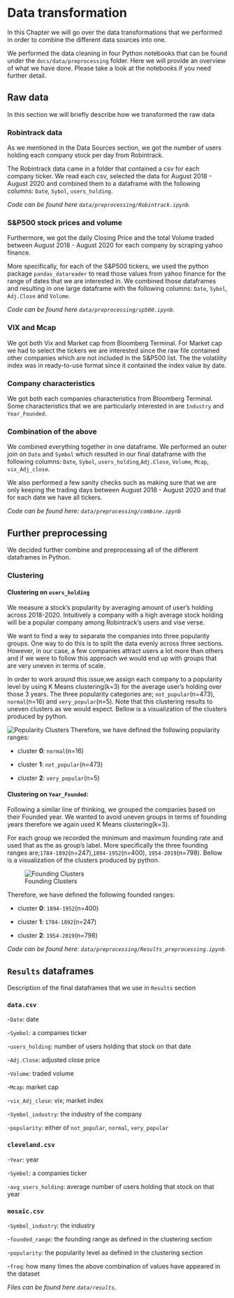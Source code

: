 # Data transformation

In this Chapter we will go over the data transformations that we performed in order to combine the different data sources into one.

We performed the data cleaning in four Python notebooks that can be found under the `docs/data/preprocessing` folder. Here we will provide an overview of what we have done. Please take a look at the notebooks if you need further detail.

## Raw data

In this section we will briefly describe how we transformed the raw data

### Robintrack data

As we mentioned in the Data Sources section, we got the number of users holding each company stock per day from Robintrack.

The Robintrack data came in a folder that contained a csv for each company ticker. We read each csv, selected the data for August 2018 - August 2020 and combined them to a dataframe with the following columns: `Date`, `Sybol`, `users_holding`.

*Code can be found here `data/preprocessing/Robintrack.ipynb`.*

### S&P500 stock prices and volume
Furthermore, we got the daily Closing Price and the total Volume traded between August 2018 - August 2020  for each company by scraping yahoo finance.

More specifically, for each of the S&P500 tickers, we used the python package `pandas_datareader` to read those values from yahoo finance for the range of dates that we are interested in. We combined those dataframes and resulting in one large dataframe with the following columns: `Date`, `Sybol`, `Adj.Close` and `Volume`.

*Code can be found here `data/preprocessing/sp500.ipynb`.*

### VIX and Mcap
We got both Vix and Market cap from Bloomberg Terminal. For Market cap we had to select the tickers we are interested since the raw file contained other companies which are not included in the S&P500 list. The the volatility index was in ready-to-use format since it contained the index value by date.

### Company characteristics
We got both each companies characteristics from Bloomberg Terminal. Some characteristics that we are particularly interested in are `Industry` and `Year_Founded`.

### Combination of the above
We combined everything together in one dataframe. We performed an outer join on `Date` and `Symbol` which resulted in our final dataframe with the following columns: `Date`, `Sybol`, `users_holding`,`Adj.Close`, `Volume`, `Mcap`, `vix_Adj_close`. 

We also performed a few sanity checks such as making sure that we are only keeping the trading days between  August 2018 - August 2020 and that for each date we have all tickers.


*Code can be found here: `data/preprocessing/combine.ipynb`*

## Further preprocessing

We decided further combine and preprocessing all of the different dataframes in Python.

### Clustering

#### Clustering on `users_holding`

We measure a stock's popularity by averaging amount of user's holding across 2018-2020. Intuitively a company with a high average stock holding will be a popular company among Robintrack's users and vise verse.

We want to find a way to separate the companies into three popularity groups. One way to do this is to split the data evenly across three sections. However, in our case, a few companies attract users a lot more than others and if we were to follow this approach we would end up with groups that are very uneven in terms of scale.

In order to work around this issue,we assign each company to a popularity level by using K Means clustering(k=3) for the average user's holding over those 3 years. The three popularity categories are; `not_popular`(n=473), `normal`(n=16) and `very_popular`(n=5). Note that this clustering results to uneven clusters as we would expect. Bellow is a visualization of the clusters produced by python.

![Popularity Clusters](docs/data/preprocessing/images/popularity_clusters.png)
Therefore, we have defined the following popularity ranges:

* cluster **0**: `normal`(n=16)

* cluster **1**: `not_popular`(n=473)

* cluster **2**: `very_popular`(n=5)


#### Clustering on `Year_Founded`:

Following a similar line of thinking, we grouped the companies based on their Founded year. We wanted to avoid uneven groups in terms of founding years therefore we again used K Means clustering(k=3).


For each group we recorded the minimum and maximum founding rate and used that as the as group's label. More specifically the three founding ranges are;`1784-1892`(n=247),`1894-1952`(n=400), `1954-2019`(n=798). Bellow is a visualization of the clusters produced by python.

![Founding Clusters](docs/data/preprocessing/images/foundation_clusters.png)

Therefore, we have defined the following founded ranges:

* cluster **0**: `1894-1952`(n=400)

* cluster **1**: `1784-1892`(n=247)

* cluster **2**: `1954-2019`(n=798)


*Code can be found here: `data/preprocessing/Results_preprocessing.ipynb`.*


## `Results` dataframes
Description of the final dataframes that we use in `Results` section

### `data.csv`

-`Date`: date

-`Symbol`: a companies ticker

-`users_holding`: number of users holding that stock on that date

-`Adj.Close`: adjusted close price

-`Volume`: traded volume

-`Mcap`: market cap

-`vix_Adj_close`: vix; market index

-`Symbol_industry`: the industry of the company

-`popularity`: either of `not_popular`, `normal`, `very_popular`

### `cleveland.csv`

-`Year`: year

-`Symbol`: a companies ticker

-`avg_users_holding`: average number of users holding that stock on that year


### `mosaic.csv`

-`Symbol_industry`: the industry

-`founded_range`: the founding range as defined in the clustering section

-`popularity`: the popularity level as defined in the clustering section

-`freq`: how many times the above combination of values have appeared in the dataset

*Files can be found here `data/results`.*
